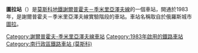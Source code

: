 {{Infobox station 
|name          = 圖拉
|native_name   = Tульская
|native_name_lang=ru
|type          = [[莫斯科地鐵|莫斯科地鐵]]車站
|image         = Tulskaya 01.jpg
|image_size    = 
|image_caption = 
|address       = [[南行政區_(莫斯科)|南行政區]]{{link-en|丹尼洛夫區 (莫斯科)|Danilovsky District, Moscow|丹尼洛夫區}}
|borough       = [[莫斯科|莫斯科]]
|country       = [[俄羅斯|俄羅斯]]
|coordinates   = {{coord|55.7087|37.6229|display=inline,title}}
|line          = {{MOSMETRO-bull|9|text=1}}
|other         = 
|structure     = 淺層{{link-en|單拱門車站|single-vault station}}
|platform      = 1個[[島式月台|島式月台]]
|depth         = {{convert|9.5|m}}
|levels        = 1層
|tracks        = 2條
|parking       = 無
|opened        = {{start date and age|df=yes|1983|11|08}}
|closed        = 
|rebuilt       = 
|ADA           = 
|code          = 143
|owned         = 莫斯科地鐵
|zone          = 
|former        = 
|passengers    = 
|pass_year     = 
|pass_percent  = 
|pass_system   = 
|mpassengers   = 
|services      = 
|map_type      = Moscow Ring Road
|AlternativeMap= Moscow map MKAD grayscale.png
|map_overlay   = Moscow metro map including line 14.svg
|map_caption   = 
|route_map     = 
|map_state     = collapsed
}}
'''圖拉站'''（{{lang-rus|Tульская|Tulskaya}}）是[[莫斯科地鐵|莫斯科地鐵]][[謝爾普霍夫－季米里亞澤夫線|謝爾普霍夫－季米里亞澤夫線]]的一個車站，開通於1983年，是謝爾普霍夫－季米里亞澤夫線實驗階段的車站。車站名稱取自於俄羅斯城市[[圖拉_(圖拉州)|圖拉]]。
{{謝爾普霍夫－季米里亞澤夫線}}
[[Category:謝爾普霍夫-季米里亞澤夫線車站|Category:謝爾普霍夫-季米里亞澤夫線車站]]
[[Category:1983年啟用的鐵路車站|Category:1983年啟用的鐵路車站]]
[[Category:南行政區鐵路車站_(莫斯科)|Category:南行政區鐵路車站 (莫斯科)]]